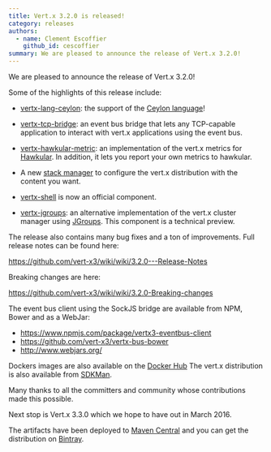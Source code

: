 ```yaml
---
title: Vert.x 3.2.0 is released!
category: releases
authors:
  - name: Clement Escoffier
    github_id: cescoffier
summary: We are pleased to announce the release of Vert.x 3.2.0!
---
```


We are pleased to announce the release of Vert.x 3.2.0!

Some of the highlights of this release include:

* [vertx-lang-ceylon](http://vertx.io/docs/vertx-core/ceylon): the support of the [Ceylon language](http://ceylon-lang.org/)!

*	[vertx-tcp-bridge](http://vertx.io/docs/vertx-tcp-eventbus-bridge/java/): an event bus bridge that lets any TCP-capable application to interact with vert.x applications using the event bus.

*	[vertx-hawkular-metric](http://vertx.io/docs/vertx-hawkular-metrics/java/): an implementation of the vert.x metrics for [Hawkular](http://www.hawkular.org/). In addition, it lets you report your own metrics to hawkular.

* A new [stack manager](http://vertx.io/docs/vertx-stack-manager/stack-manager/) to configure the vert.x distribution with the content you want.

* [vertx-shell](http://vertx.io/docs/vertx-shell/java/) is now an official component.

* [vertx-jgroups](http://vertx.io/docs/vertx-jgroups/java/): an alternative implementation of the vert.x cluster manager using [JGroups](http://jgroups.org/). This component is a technical preview.


The release also contains many bug fixes and a ton of improvements. Full release notes can be found here:

https://github.com/vert-x3/wiki/wiki/3.2.0---Release-Notes

Breaking changes are here:

https://github.com/vert-x3/wiki/wiki/3.2.0-Breaking-changes

The event bus client using the SockJS bridge are available from NPM, Bower and as a WebJar:

* https://www.npmjs.com/package/vertx3-eventbus-client
* https://github.com/vert-x3/vertx-bus-bower
* http://www.webjars.org/

Dockers images are also available on the [Docker Hub](https://hub.docker.com/u/vertx/)
The vert.x distribution is also available from [SDKMan](http://sdkman.io/index.html).

Many thanks to all the committers and community whose contributions made this possible.

Next stop is Vert.x 3.3.0 which we hope to have out in March 2016.

The artifacts have been deployed to [Maven Central](http://search.maven.org/#search%7Cga%7C1%7Cg%3A%22io.vertx%22%20AND%20v%3A%223.2.0%22)
 and you can get the distribution on [Bintray](https://bintray.com/vertx/downloads/distribution/3.2.0/view).
